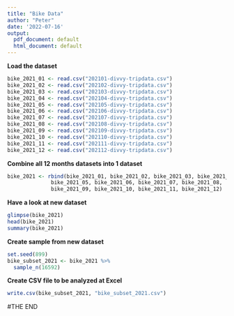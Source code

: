 ```yaml
---
title: "Bike Data"
author: "Peter"
date: '2022-07-16'
output:
  pdf_document: default
  html_document: default
---
```


**Load the dataset**
```r
bike_2021_01 <- read.csv("202101-divvy-tripdata.csv")
bike_2021_02 <- read.csv("202102-divvy-tripdata.csv")
bike_2021_03 <- read.csv("202103-divvy-tripdata.csv")
bike_2021_04 <- read.csv("202104-divvy-tripdata.csv")
bike_2021_05 <- read.csv("202105-divvy-tripdata.csv")
bike_2021_06 <- read.csv("202106-divvy-tripdata.csv")
bike_2021_07 <- read.csv("202107-divvy-tripdata.csv")
bike_2021_08 <- read.csv("202108-divvy-tripdata.csv")
bike_2021_09 <- read.csv("202109-divvy-tripdata.csv")
bike_2021_10 <- read.csv("202110-divvy-tripdata.csv")
bike_2021_11 <- read.csv("202111-divvy-tripdata.csv")
bike_2021_12 <- read.csv("202112-divvy-tripdata.csv")
```

**Combine all 12 months datasets into 1 dataset**
```r
bike_2021 <- rbind(bike_2021_01, bike_2021_02, bike_2021_03, bike_2021_04,
              bike_2021_05, bike_2021_06, bike_2021_07, bike_2021_08,
              bike_2021_09, bike_2021_10, bike_2021_11, bike_2021_12)
```

**Have a look at new dataset**
```r
glimpse(bike_2021)
head(bike_2021)
summary(bike_2021)
```

**Create sample from new dataset**
```r
set.seed(899)
bike_subset_2021 <- bike_2021 %>%
  sample_n(16592)
```

**Create CSV file to be analyzed at Excel**
```r
write.csv(bike_subset_2021, "bike_subset_2021.csv")
```

#THE END 